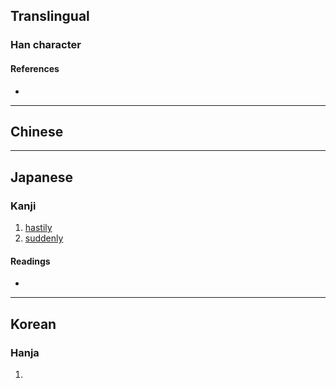 {{character info/new}}
==Translingual==

===Han character===
{{Han char|rn=9|rad=人|as=08|sn=10|four=|canj=OLHF|ids=⿲亻丨⿱夂火}}

====References====
* {{Han ref|kx=0107.230|dkj=00763|dj=0229.030|hdz=10176.010|uh=5010|ud=20496}}

----

==Chinese==
{{zh-see|倏|v}}

----

==Japanese==

===Kanji===
{{ja-kanji|grade=|rs=人08}}

# [[hastily]]
# [[suddenly]]

====Readings====
* {{ja-readings|on=[[しゅく]] (shuku)|kun=}}

----

==Korean==

===Hanja===
{{ko-hanja|hangeul=숙|rv=suk|mr=suk}}

# {{defn|lang=ko|sort=人08}}